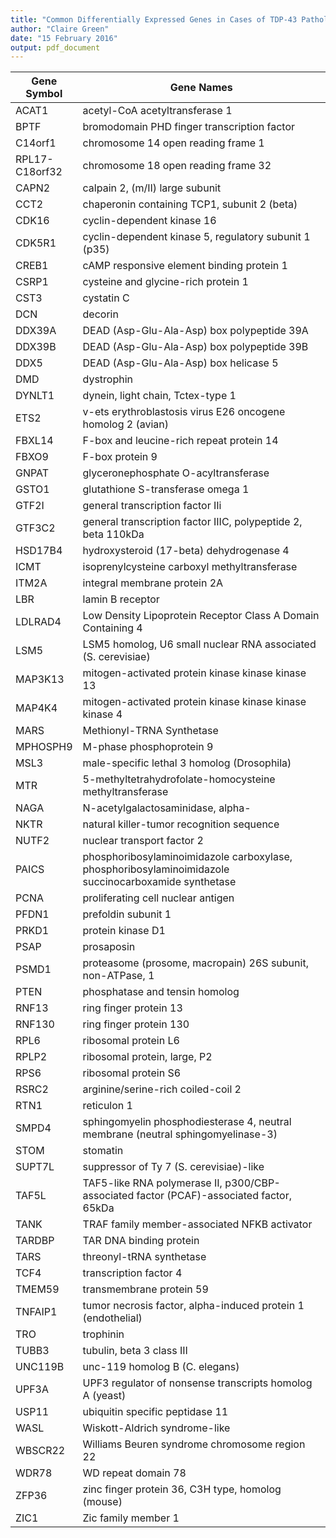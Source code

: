 ```yaml
---
title: "Common Differentially Expressed Genes in Cases of TDP-43 Pathology"
author: "Claire Green"
date: "15 February 2016"
output: pdf_document
---
```


| Gene Symbol         | Gene Names                                                                                           |
|----------------|------------------------------------------------------------------------------------------------------|
| ACAT1          | acetyl-CoA acetyltransferase 1                                                                       |
| BPTF           | bromodomain PHD finger transcription factor                                                          |
| C14orf1        | chromosome 14 open reading frame 1                                                                   |
| RPL17-C18orf32 | chromosome 18 open reading frame 32                                                                  |
| CAPN2          | calpain 2, (m/II) large subunit                                                                      |
| CCT2           | chaperonin containing TCP1, subunit 2 (beta)                                                         |
| CDK16          | cyclin-dependent kinase 16                                                                           |
| CDK5R1         | cyclin-dependent kinase 5, regulatory subunit 1 (p35)                                                |
| CREB1          | cAMP responsive element binding protein 1                                                            |
| CSRP1          | cysteine and glycine-rich protein 1                                                                  |
| CST3           | cystatin C                                                                                           |
| DCN            | decorin                                                                                              |
| DDX39A         | DEAD (Asp-Glu-Ala-Asp) box polypeptide 39A                                                           |
| DDX39B         | DEAD (Asp-Glu-Ala-Asp) box polypeptide 39B                                                           |
| DDX5           | DEAD (Asp-Glu-Ala-Asp) box helicase 5                                                                |
| DMD            | dystrophin                                                                                           |
| DYNLT1         | dynein, light chain, Tctex-type 1                                                                    |
| ETS2           | v-ets erythroblastosis virus E26 oncogene homolog 2 (avian)                                          |
| FBXL14         | F-box and leucine-rich repeat protein 14                                                             |
| FBXO9          | F-box protein 9                                                                                      |
| GNPAT          | glyceronephosphate O-acyltransferase                                                                 |
| GSTO1          | glutathione S-transferase omega 1                                                                    |
| GTF2I          | general transcription factor IIi                                                                     |
| GTF3C2         | general transcription factor IIIC, polypeptide 2, beta 110kDa                                        |
| HSD17B4        | hydroxysteroid (17-beta) dehydrogenase 4                                                             |
| ICMT           | isoprenylcysteine carboxyl methyltransferase                                                         |
| ITM2A          | integral membrane protein 2A                                                                         |
| LBR            | lamin B receptor                                                                                     |
| LDLRAD4        | Low Density Lipoprotein Receptor Class A Domain Containing 4                                         |
| LSM5           | LSM5 homolog, U6 small nuclear RNA associated (S. cerevisiae)                                        |
| MAP3K13        | mitogen-activated protein kinase kinase kinase 13                                                    |
| MAP4K4         | mitogen-activated protein kinase kinase kinase kinase 4                                              |
| MARS           | Methionyl-TRNA Synthetase                                                                            |
| MPHOSPH9       | M-phase phosphoprotein 9                                                                             |
| MSL3           | male-specific lethal 3 homolog (Drosophila)                                                          |
| MTR            | 5-methyltetrahydrofolate-homocysteine methyltransferase                                              |
| NAGA           | N-acetylgalactosaminidase, alpha-                                                                    |
| NKTR           | natural killer-tumor recognition sequence                                                            |
| NUTF2          | nuclear transport factor 2                                                                           |
| PAICS          | phosphoribosylaminoimidazole carboxylase, phosphoribosylaminoimidazole succinocarboxamide synthetase |
| PCNA           | proliferating cell nuclear antigen                                                                   |
| PFDN1          | prefoldin subunit 1                                                                                  |
| PRKD1          | protein kinase D1                                                                                    |
| PSAP           | prosaposin                                                                                           |
| PSMD1          | proteasome (prosome, macropain) 26S subunit, non-ATPase, 1                                           |
| PTEN           | phosphatase and tensin homolog                                                                       |
| RNF13          | ring finger protein 13                                                                               |
| RNF130         | ring finger protein 130                                                                              |
| RPL6           | ribosomal protein L6                                                                                 |
| RPLP2          | ribosomal protein, large, P2                                                                         |
| RPS6           | ribosomal protein S6                                                                                 |
| RSRC2          | arginine/serine-rich coiled-coil 2                                                                   |
| RTN1           | reticulon 1                                                                                          |
| SMPD4          | sphingomyelin phosphodiesterase 4, neutral membrane (neutral sphingomyelinase-3)                     |
| STOM           | stomatin                                                                                             |
| SUPT7L         | suppressor of Ty 7 (S. cerevisiae)-like                                                              |
| TAF5L          | TAF5-like RNA polymerase II, p300/CBP-associated factor (PCAF)-associated factor, 65kDa              |
| TANK           | TRAF family member-associated NFKB activator                                                         |
| TARDBP         | TAR DNA binding protein                                                                              |
| TARS           | threonyl-tRNA synthetase                                                                             |
| TCF4           | transcription factor 4                                                                               |
| TMEM59         | transmembrane protein 59                                                                             |
| TNFAIP1        | tumor necrosis factor, alpha-induced protein 1 (endothelial)                                         |
| TRO            | trophinin                                                                                            |
| TUBB3          | tubulin, beta 3 class III                                                                            |
| UNC119B        | unc-119 homolog B (C. elegans)                                                                       |
| UPF3A          | UPF3 regulator of nonsense transcripts homolog A (yeast)                                             |
| USP11          | ubiquitin specific peptidase 11                                                                      |
| WASL           | Wiskott-Aldrich syndrome-like                                                                        |
| WBSCR22        | Williams Beuren syndrome chromosome region 22                                                        |
| WDR78          | WD repeat domain 78                                                                                  |
| ZFP36          | zinc finger protein 36, C3H type, homolog (mouse)                                                    |
| ZIC1           | Zic family member 1                                                                                  |